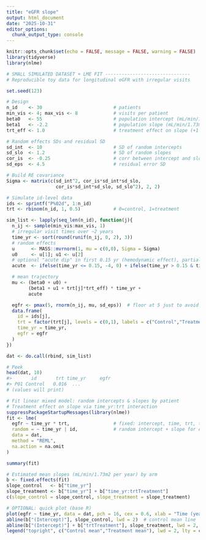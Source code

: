 ---
title: "eGFR slope"
output: html_document
date: "2025-10-31"
editor_options: 
  chunk_output_type: console
---

```{r setup, include=FALSE}
knitr::opts_chunk$set(echo = FALSE, message = FALSE, warning = FALSE)
library(tidyverse)
library(nlme)

```


```{r}
# SMALL SIMULATED DATASET + LME FIT -------------------------------
# Reproducible toy data for longitudinal eGFR with irregular visits

set.seed(123)

# Design
n_id    <- 30                          # patients
min_vis <- 4; max_vis <- 8             # visits per patient
beta0   <- 55                          # population intercept (mL/min/1.73m2)
beta1   <- -2.2                        # population slope (mL/min/1.73m2 per year)
trt_eff <- 1.0                         # treatment effect on slope (+1 mL/min/yr)

# Random effects SDs and residual SD
sd_int  <- 10                          # SD of random intercepts
sd_slo  <- 1.2                         # SD of random slopes
cor_is  <- -0.25                       # corr between intercept and slope
sd_eps  <- 4.5                         # residual error SD

# Build RE covariance
Sigma <- matrix(c(sd_int^2, cor_is*sd_int*sd_slo,
                  cor_is*sd_int*sd_slo, sd_slo^2), 2, 2)

# Simulate id-level data
ids <- sprintf("P%02d", 1:n_id)
trt <- rbinom(n_id, 1, 0.5)            # 0=control, 1=treatment

sim_list <- lapply(seq_len(n_id), function(j){
  n_ij <- sample(min_vis:max_vis, 1)
  # irregular visit times over ~2 years
  time_yr <- sort(round(runif(n_ij, 0, 2), 3))
  # random effects
  u      <- MASS::mvrnorm(1, mu = c(0,0), Sigma = Sigma)
  u0     <- u[1]; u1 <- u[2]
  # optional "acute dip" in first 0.15 yr (hemodynamic effect), partially reversed later
  acute  <- ifelse(time_yr <= 0.15, -4, 0) + ifelse(time_yr > 0.15 & time_yr <= 0.5, 2, 0)

  # mean trajectory
  mu <- (beta0 + u0) +
        (beta1 + u1 + trt[j]*trt_eff) * time_yr +
        acute

  egfr <- pmax(5, rnorm(n_ij, mu, sd_eps))  # floor at 5 just to avoid negatives
  data.frame(
    id = ids[j],
    trt = factor(trt[j], levels = c(0,1), labels = c("Control","Treatment")),
    time_yr = time_yr,
    egfr = egfr
  )
})

dat <- do.call(rbind, sim_list)

# Peek
head(dat, 10)
#>       id       trt time_yr     egfr
#> P01 Control   0.016  ...
# (values will print)

```


```{r}

# Fit linear mixed model: random intercepts & slopes by patient
# Treatment effect on slope via time_yr:trt interaction
suppressPackageStartupMessages(library(nlme))
fit <- lme(
  egfr ~ time_yr * trt,                # fixed: intercept, time, trt, time×trt
  random = ~ time_yr | id,             # random intercept + slope for each id
  data = dat,
  method = "REML",
  na.action = na.omit
)

summary(fit)

# Estimated mean slopes (mL/min/1.73m2 per year) by arm
b <- fixed.effects(fit)
slope_control   <- b["time_yr"]
slope_treatment <- b["time_yr"] + b["time_yr:trtTreatment"]
c(slope_control = slope_control, slope_treatment = slope_treatment)

# OPTIONAL: quick plot (base R)
plot(egfr ~ time_yr, data = dat, pch = 16, cex = 0.6, xlab = "Time (years)", ylab = "eGFR")
abline(b["(Intercept)"], slope_control, lwd = 2)  # control mean line
abline(b["(Intercept)"] + b["trtTreatment"], slope_treatment, lwd = 2, lty = 2)  # treatment mean
legend("topright", c("Control mean","Treatment mean"), lwd = 2, lty = c(1,2), bty = "n")

```

